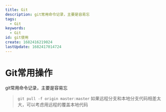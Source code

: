 ```yaml
---
title: Git
description: git常用命令记录，主要是容易忘
tags:
  - Git
keywords:
  - Git
id: git使用
create: 1682416219024
lastUpdate: 1682417014724
---
```

# Git常用操作

git常用命令记录，主要是容易忘


>`git pull -f origin master:master`
  如果远程分支和本地分支代码相差太大，可以考虑用远程的覆盖本地代码
